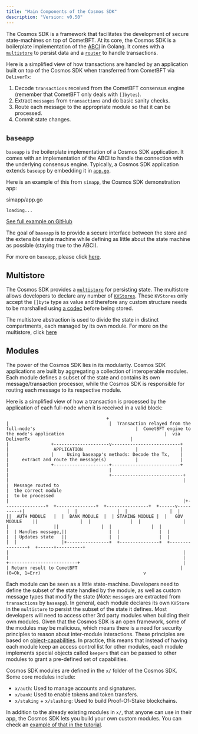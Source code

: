 ```yaml
---
title: "Main Components of the Cosmos SDK"
description: "Version: v0.50"
---
```


The Cosmos SDK is a framework that facilitates the development of secure state-machines on top of CometBFT. At its core, the Cosmos SDK is a boilerplate implementation of the [ABCI](/v0.50/learn/intro/sdk-app-architecture#abci) in Golang. It comes with a [`multistore`](/v0.50/learn/advanced/store#multistore) to persist data and a [`router`](/v0.50/learn/advanced/baseapp#routing) to handle transactions.

Here is a simplified view of how transactions are handled by an application built on top of the Cosmos SDK when transferred from CometBFT via `DeliverTx`:

1. Decode `transactions` received from the CometBFT consensus engine (remember that CometBFT only deals with `[]bytes`).
2. Extract `messages` from `transactions` and do basic sanity checks.
3. Route each message to the appropriate module so that it can be processed.
4. Commit state changes.

## `baseapp`[​](#baseapp "Direct link to baseapp")

`baseapp` is the boilerplate implementation of a Cosmos SDK application. It comes with an implementation of the ABCI to handle the connection with the underlying consensus engine. Typically, a Cosmos SDK application extends `baseapp` by embedding it in [`app.go`](/v0.50/learn/beginner/app-anatomy#core-application-file).

Here is an example of this from `simapp`, the Cosmos SDK demonstration app:

simapp/app.go

```
loading...
```

[See full example on GitHub](https://github.com/cosmos/cosmos-sdk/blob/v0.50.0-alpha.0/simapp/app.go#L170-L212)

The goal of `baseapp` is to provide a secure interface between the store and the extensible state machine while defining as little about the state machine as possible (staying true to the ABCI).

For more on `baseapp`, please click [here](/v0.50/learn/advanced/baseapp).

## Multistore[​](#multistore "Direct link to Multistore")

The Cosmos SDK provides a [`multistore`](/v0.50/learn/advanced/store#multistore) for persisting state. The multistore allows developers to declare any number of [`KVStores`](/v0.50/learn/advanced/store#base-layer-kvstores). These `KVStores` only accept the `[]byte` type as value and therefore any custom structure needs to be marshalled using [a codec](/v0.50/learn/advanced/encoding) before being stored.

The multistore abstraction is used to divide the state in distinct compartments, each managed by its own module. For more on the multistore, click [here](/v0.50/learn/advanced/store#multistore)

## Modules[​](#modules "Direct link to Modules")

The power of the Cosmos SDK lies in its modularity. Cosmos SDK applications are built by aggregating a collection of interoperable modules. Each module defines a subset of the state and contains its own message/transaction processor, while the Cosmos SDK is responsible for routing each message to its respective module.

Here is a simplified view of how a transaction is processed by the application of each full-node when it is received in a valid block:

```
                                      +                                      |                                      |  Transaction relayed from the full-node's                                      |  CometBFT engine to the node's application                                      |  via DeliverTx                                      |                                      |                +---------------------v--------------------------+                |                 APPLICATION                    |                |                                                |                |     Using baseapp's methods: Decode the Tx,    |                |     extract and route the message(s)           |                |                                                |                +---------------------+--------------------------+                                      |                                      |                                      |                                      +---------------------------+                                                                  |                                                                  |                                                                  |  Message routed to                                                                  |  the correct module                                                                  |  to be processed                                                                  |                                                                  |+----------------+  +---------------+  +----------------+  +------v----------+|                |  |               |  |                |  |                 ||  AUTH MODULE   |  |  BANK MODULE  |  | STAKING MODULE |  |   GOV MODULE    ||                |  |               |  |                |  |                 ||                |  |               |  |                |  | Handles message,||                |  |               |  |                |  | Updates state   ||                |  |               |  |                |  |                 |+----------------+  +---------------+  +----------------+  +------+----------+                                                                  |                                                                  |                                                                  |                                                                  |                                       +--------------------------+                                       |                                       | Return result to CometBFT                                       | (0=Ok, 1=Err)                                       v
```

Each module can be seen as a little state-machine. Developers need to define the subset of the state handled by the module, as well as custom message types that modify the state (*Note:* `messages` are extracted from `transactions` by `baseapp`). In general, each module declares its own `KVStore` in the `multistore` to persist the subset of the state it defines. Most developers will need to access other 3rd party modules when building their own modules. Given that the Cosmos SDK is an open framework, some of the modules may be malicious, which means there is a need for security principles to reason about inter-module interactions. These principles are based on [object-capabilities](/v0.50/learn/advanced/ocap). In practice, this means that instead of having each module keep an access control list for other modules, each module implements special objects called `keepers` that can be passed to other modules to grant a pre-defined set of capabilities.

Cosmos SDK modules are defined in the `x/` folder of the Cosmos SDK. Some core modules include:

* `x/auth`: Used to manage accounts and signatures.
* `x/bank`: Used to enable tokens and token transfers.
* `x/staking` + `x/slashing`: Used to build Proof-Of-Stake blockchains.

In addition to the already existing modules in `x/`, that anyone can use in their app, the Cosmos SDK lets you build your own custom modules. You can check an [example of that in the tutorial](https://tutorials.cosmos.network/).
